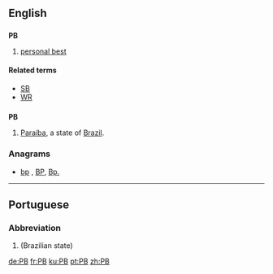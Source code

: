 {{also|Pb|pb}}

==English==

==={{initialism}}===
'''PB'''

# {{sports}} [[personal best]]

====Related terms====
* [[SB]]
* [[WR]]
==={{abbreviation}}===
'''PB'''

# [[Paraíba]], a state of [[Brazil]].

===Anagrams===
* [[bp#English|bp]] , [[BP#English|BP]], [[Bp.#English|Bp.]]

----

==Portuguese==

===Abbreviation===
{{head|pt|abbreviation}}

# {{abbreviation of|Paraíba|lang=pt}} (Brazilian state)

[[de:PB]]
[[fr:PB]]
[[ku:PB]]
[[pt:PB]]
[[zh:PB]]